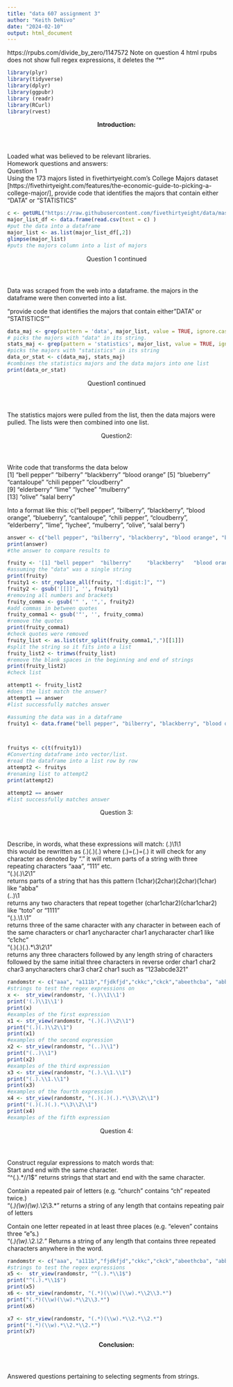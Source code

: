 ```yaml
---
title: "data 607 assignment 3"
author: "Keith DeNivo"
date: "2024-02-10"
output: html_document
---
```


https://rpubs.com/divide_by_zero/1147572
Note on question 4 html rpubs does not show full regex expressions, it deletes the "*" 


```r

library(plyr)
library(tidyverse)
library(dplyr)
library(ggpubr)
library (readr)
library(RCurl)
library(rvest)

```
 
 <b><header>Introduction:</header></b>
 Loaded what was believed to be relevant libraries. <br>
 Homework questions and answers: <br>
 Question 1 <br>
 Using the 173 majors listed in fivethirtyeight.com’s College Majors dataset [https://fivethirtyeight.com/features/the-economic-guide-to-picking-a-college-major/], provide code that identifies the majors that contain either "DATA" or "STATISTICS"

```r


c <- getURL("https://raw.githubusercontent.com/fivethirtyeight/data/master/college-majors/majors-list.csv")
major_list_df <- data.frame(read.csv(text = c) )
#put the data into a dataframe
major_list <- as.list(major_list_df[,2])
glimpse(major_list)
#puts the majors column into a list of majors
```
<header>Question 1 continued</header>
Data was scraped from the web into a dataframe.  the majors in the dataframe were then converted into a list.

"provide code that identifies the majors that contain either "DATA" or "STATISTICS""
```r


data_maj <- grep(pattern = 'data', major_list, value = TRUE, ignore.case = TRUE)
# picks the majors with "data" in its string.
stats_maj <- grep(pattern = 'statistics', major_list, value = TRUE, ignore.case = TRUE)
#picks the majors with "statistics" in its string
data_or_stat <- c(data_maj, stats_maj)
#combines the statistics majors and the data majors into one list
print(data_or_stat)

```
<header>Question1 continued</header>
The statistics majors were pulled from the list, then the data majors were pulled.  The lists were then combined into one list.


<header>Question2:</header>
Write code that transforms the data below<br>
[1] "bell pepper"  "bilberry"     "blackberry"   "blood orange"
[5] "blueberry"    "cantaloupe"   "chili pepper" "cloudberry"  
[9] "elderberry"   "lime"         "lychee"       "mulberry"    
[13] "olive"        "salal berry"

Into a format like this:
c("bell pepper", "bilberry", "blackberry", "blood orange", "blueberry", "cantaloupe", "chili pepper", "cloudberry", "elderberry", "lime", "lychee", "mulberry", "olive", "salal berry")
```r

answer <- c("bell pepper", "bilberry", "blackberry", "blood orange", "blueberry", "cantaloupe", "chili pepper", "cloudberry", "elderberry", "lime", "lychee", "mulberry", "olive", "salal berry")
print(answer)
#the answer to compare results to

fruity <- '[1] "bell pepper"  "bilberry"     "blackberry"   "blood orange" [5] "blueberry"    "cantaloupe"   "chili pepper" "cloudberry"   [9] "elderberry"   "lime"         "lychee"       "mulberry"     [13] "olive"        "salal berry"'
#assuming the "data" was a single string
print(fruity)
fruity1 <- str_replace_all(fruity, "[:digit:]", "")
fruity2 <- gsub('[[]]', '', fruity1)
#removing all numbers and brackets
fruity_comma <- gsub('" ', '",', fruity2)
#add commas in between quotes
fruity_comma1 <- gsub('"', '', fruity_comma)
#remove the quotes
print(fruity_comma1)
#check quotes were removed
fruity_list <- as.list(str_split(fruity_comma1,",")[[1]])
#split the string so it fits into a list
fruity_list2 <- trimws(fruity_list)
#remove the blank spaces in the beginning and end of strings
print(fruity_list2)
#check list

attempt1 <- fruity_list2
#does the list match the answer?
attempt1 == answer
#list successfully matches answer

#assuming the data was in a dataframe
fruity1 <- data.frame("bell pepper", "bilberry", "blackberry", "blood orange", "blueberry", "cantaloupe", "chili pepper", "cloudberry", "elderberry", "lime", "lychee", "mulberry", "olive", "salal berry")  



fruitys <- c(t(fruity1))
#Converting dataframe into vector/list.
#read the dataframe into a list row by row
attempt2 <- fruitys
#renaming list to attempt2
print(attempt2)

attempt2 == answer
#list successfully matches answer
```
<header>Question 3:</header>
Describe, in words, what these expressions will match:
(.)\1\1 
<br>
this would be rewritten as (.)(.)(.) where (.)=(.)=(.) it will check for any character as denoted by "." it will return parts of a string with three repeating characters "aaa", "111" etc. 
<br>
"(.)(.)\\2\\1"
<br>
returns parts of a string that has this pattern  (1char)(2char)(2char)(1char) like "abba"
<br>
(..)\1
<br>
returns any two characters that repeat together (char1char2)(char1char2) like "toto" or "1111"
<br>
"(.).\\1.\\1"
<br>
returns three of the same character with any character in between each of the same characters or char1 anycharacter char1 anycharacter char1 like "c1chc"
<br>
"(.)(.)(.).*\\3\\2\\1"
<br>
returns any three characters followed by any length string of characters followed by the same initial three characters in reverse order char1 char2 char3 anycharacters char3 char2 char1 such as "123abcde321"

```r

randomstr <- c("aaa", "a111b","fjdkfjd","ckkc","ckck","abeethcba", "abbae1221", "tttt1t1t1", "b3b6b567", "abb222bba222", "abc123456cba")
#strings to test the regex expressions on
x <-  str_view(randomstr, '(.)\\1\\1')
print('(.)\\1\\1')
print(x)
#examples of the first expression
x1 <- str_view(randomstr, "(.)(.)\\2\\1") 
print("(.)(.)\\2\\1")
print(x1)
#examples of the second expression
x2 <- str_view(randomstr, "(..)\\1") 
print("(..)\\1")
print(x2)
#examples of the third expression
x3 <- str_view(randomstr, "(.).\\1.\\1") 
print("(.).\\1.\\1")
print(x3)
#examples of the fourth expression
x4 <- str_view(randomstr, "(.)(.)(.).*\\3\\2\\1") 
print("(.)(.)(.).*\\3\\2\\1")
print(x4)
#examples of the fifth expression

```
<header>Question 4:</header>
 Construct regular expressions to match words that:
<br>
Start and end with the same character.
<br>
"^(.).*//1$" returns strings that start and end with the same character.
<br>

Contain a repeated pair of letters (e.g. "church" contains "ch" repeated twice.)
<br>
"(.*)(\\w)(\\w).*\\2\\3.*" returns a string of any length that contains repeating pair of letters
<br>

Contain one letter repeated in at least three places (e.g. "eleven" contains three "e"s.)
<br>
"(.*)(\\w).*\\2.*\\2.*" Returns a string of any length that contains three repeated characters anywhere in the word.
<br>

```r

randomstr <- c("aaa", "a111b","fjdkfjd","ckkc","ckck","abeethcba", "abbae1221", "tttt1t1t1", "b3b6b567", "abb222bba222", "abc123456cba", "church","eleven","beeen")
#strings to test the regex expressions
x5 <-  str_view(randomstr, "^(.).*\\1$")
print("^(.).*\\1$")
print(x5)
x6 <- str_view(randomstr, "(.*)(\\w)(\\w).*\\2\\3.*") 
print("(.*)(\\w)(\\w).*\\2\\3.*")
print(x6)

x7 <- str_view(randomstr, "(.*)(\\w).*\\2.*\\2.*") 
print("(.*)(\\w).*\\2.*\\2.*")
print(x7)


```
<b><header>Conclusion:</header></b>
Answered questions pertaining to selecting segments from strings.
